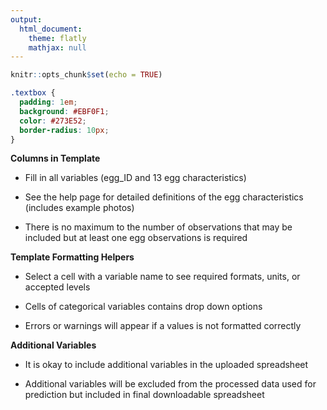 ```yaml
---
output:
  html_document:
    theme: flatly
    mathjax: null
---
```


```r
knitr::opts_chunk$set(echo = TRUE)
```

```css
.textbox {
  padding: 1em;
  background: #EBF0F1;
  color: #273E52;
  border-radius: 10px;
}
```

:::: {.textbox data-latex=""}

**Columns in Template**

- Fill in all variables (egg_ID and 13 egg characteristics)

- See the help page for detailed definitions of the egg characteristics (includes example photos)

- There is no maximum to the number of observations that may be included but at least one egg observations is required

**Template Formatting Helpers**

- Select a cell with a variable name to see required formats, units, or accepted levels

- Cells of categorical variables contains drop down options  

- Errors or warnings will appear if a values is not formatted correctly  

**Additional Variables**

- It is okay to include additional variables in the uploaded spreadsheet

- Additional variables will be excluded from the processed data used for prediction but included in final downloadable spreadsheet

::::

